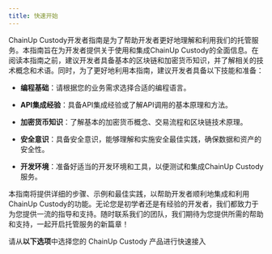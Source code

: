 ---
title: 快速开始
---

ChainUp Custody开发者指南是为了帮助开发者更好地理解和利用我们的托管服务。本指南旨在为开发者提供关于使用和集成ChainUp Custody的全面信息。在阅读本指南之前，建议开发者具备基本的区块链和加密货币知识，并了解相关的技术概念和术语。同时，为了更好地利用本指南，建议开发者具备以下技能和准备：


* **编程基础**：请根据您的业务需求选择合适的编程语言。

* **API集成经验**：具备API集成经验或了解API调用的基本原理和方法。

* **加密货币知识**：了解基本的加密货币概念、交易流程和区块链技术原理。

* **安全意识**：具备安全意识，能够理解和实施安全最佳实践，确保数据和资产的安全性。

* **开发环境**：准备好适当的开发环境和工具，以便测试和集成ChainUp Custody服务。



本指南将提供详细的步骤、示例和最佳实践，以帮助开发者顺利地集成和利用ChainUp Custody的功能。无论您是初学者还是有经验的开发者，我们都致力于为您提供一流的指导和支持。随时联系我们的团队，我们期待为您提供所需的帮助和支持，一起开启托管服务的新篇章！

请从**以下选项**中选择您的 ChainUp Custody 产品进行快速接入


<CardGroup cols={3}>
  <Card title="MPC钱包" href="/quick-start/mpc-wallet/download-app"></Card>
  <Card title="统一托管" href="/quick-start/joint-custody/download-app"></Card>
  <Card title="合规托管" href="/quick-start/compliance-custody-mpc/open-mpc"></Card>
</CardGroup>